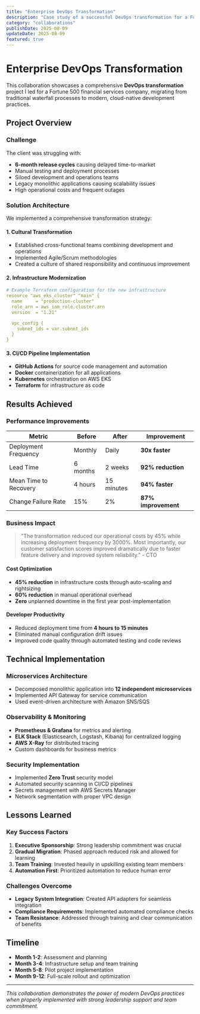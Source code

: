 ```yaml
---
title: "Enterprise DevOps Transformation"
description: "Case study of a successful DevOps transformation for a Fortune 500 company"
category: "collaborations"
publishDate: 2025-08-09
updateDate: 2025-08-09
featured: true
---
```


# Enterprise DevOps Transformation

This collaboration showcases a comprehensive **DevOps transformation** project I led for a Fortune 500 financial services company, migrating from traditional waterfall processes to modern, cloud-native development practices.

## Project Overview

### Challenge
The client was struggling with:
- **6-month release cycles** causing delayed time-to-market
- Manual testing and deployment processes
- Siloed development and operations teams
- Legacy monolithic applications causing scalability issues
- High operational costs and frequent outages

### Solution Architecture

We implemented a comprehensive transformation strategy:

#### 1. Cultural Transformation
- Established cross-functional teams combining development and operations
- Implemented Agile/Scrum methodologies
- Created a culture of shared responsibility and continuous improvement

#### 2. Infrastructure Modernization
```yaml
# Example Terraform configuration for the new infrastructure
resource "aws_eks_cluster" "main" {
  name     = "production-cluster"
  role_arn = aws_iam_role.cluster.arn
  version  = "1.21"

  vpc_config {
    subnet_ids = var.subnet_ids
  }
}
```

#### 3. CI/CD Pipeline Implementation
- **GitHub Actions** for source code management and automation
- **Docker** containerization for all applications
- **Kubernetes** orchestration on AWS EKS
- **Terraform** for infrastructure as code

## Results Achieved

### Performance Improvements
| Metric | Before | After | Improvement |
|--------|--------|-------|-------------|
| Deployment Frequency | Monthly | Daily | **30x faster** |
| Lead Time | 6 months | 2 weeks | **92% reduction** |
| Mean Time to Recovery | 4 hours | 15 minutes | **94% faster** |
| Change Failure Rate | 15% | 2% | **87% improvement** |

### Business Impact

> "The transformation reduced our operational costs by 45% while increasing deployment frequency by 3000%. Most importantly, our customer satisfaction scores improved dramatically due to faster feature delivery and improved system reliability." - CTO

#### Cost Optimization
- **45% reduction** in infrastructure costs through auto-scaling and rightsizing
- **60% reduction** in manual operational overhead
- **Zero** unplanned downtime in the first year post-implementation

#### Developer Productivity
- Reduced deployment time from **4 hours to 15 minutes**
- Eliminated manual configuration drift issues
- Improved code quality through automated testing and code reviews

## Technical Implementation

### Microservices Architecture
- Decomposed monolithic application into **12 independent microservices**
- Implemented API Gateway for service communication
- Used event-driven architecture with Amazon SNS/SQS

### Observability & Monitoring
- **Prometheus & Grafana** for metrics and alerting
- **ELK Stack** (Elasticsearch, Logstash, Kibana) for centralized logging
- **AWS X-Ray** for distributed tracing
- Custom dashboards for business metrics

### Security Implementation
- Implemented **Zero Trust** security model
- Automated security scanning in CI/CD pipelines
- Secrets management with AWS Secrets Manager
- Network segmentation with proper VPC design

## Lessons Learned

### Key Success Factors
1. **Executive Sponsorship**: Strong leadership commitment was crucial
2. **Gradual Migration**: Phased approach reduced risk and allowed for learning
3. **Team Training**: Invested heavily in upskilling existing team members
4. **Automation First**: Prioritized automation to reduce human error

### Challenges Overcome
- **Legacy System Integration**: Created API adapters for seamless integration
- **Compliance Requirements**: Implemented automated compliance checks
- **Team Resistance**: Addressed through training and clear communication of benefits

## Timeline

- **Month 1-2**: Assessment and planning
- **Month 3-4**: Infrastructure setup and team training
- **Month 5-8**: Pilot project implementation
- **Month 9-12**: Full-scale rollout and optimization

---

*This collaboration demonstrates the power of modern DevOps practices when properly implemented with strong leadership support and team commitment.*
